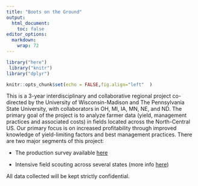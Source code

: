 ```yaml
---
title: "Boots on the Ground"
output:
  html_document:
    toc: false
editor_options: 
  markdown: 
    wrap: 72
---
```

```r
 
library("here")
 library("knitr")
library("dplyr")
```

```r
knitr::opts_chunk$set(echo = FALSE,fig.align="left"  )
```

This is a 3-year interdisciplinary and collaborative regional project
co-directed by the University of Wisconsin-Madison and The Pennsylvania
State University, with collaborators in OH, MI, IA, MN, NE, and ND. The
primary goal of the project is to analyze farmer data (yield, management
practices and associated costs) in fields located across the
North-Central US. Our primary focus is on increased profitability
through improved knowledge of yield-limiting factors and best management
practices.
There are two major segments of this project:
  
-    The production survey available
    [here](https://survey123.arcgis.com/share/4bacfb5607d147ac80c2fe282ad7206a)
 

-    Intensive field scouting across several states (more info
    [here](https://coolbean.info/soybean-research/data-driven-knowledge/))

All data collected will be kept strictly confidential.
 
